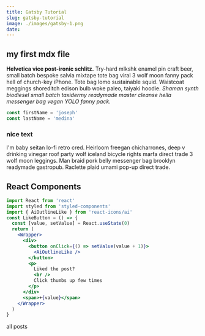 ```yaml
---
title: Gatsby Tutorial
slug: gatsby-tutorial
image: ./images/gatsby-1.png
date:
---
```



## my first mdx file

**Helvetica vice post-ironic schlitz.** Try-hard mlkshk enamel pin craft beer, small batch bespoke salvia mixtape tote bag viral 3 wolf moon fanny pack hell of church-key iPhone. Tote bag lomo sustainable squid. Waistcoat meggings shoreditch edison bulb woke paleo, taiyaki hoodie. _Shaman synth biodiesel small batch taxidermy readymade master cleanse hella messenger bag vegan YOLO fanny pack._

<div className="code">
  
  ```js 
  const firstName = 'joseph' 
  const lastName = 'medina' 
  ```

</div>

<div className="nice-text">

<h3>nice text</h3>

<FiInfo className="nice-text-icon"></FiInfo>

I'm baby seitan lo-fi retro cred. Heirloom freegan chicharrones, deep v drinking vinegar roof party wolf iceland bicycle rights marfa direct trade 3 wolf moon leggings. Man braid pork belly messenger bag brooklyn readymade gastropub. Raclette plaid umami pop-up direct trade.

</div>

<h2> React Components </h2>
<Counter />

```jsx
import React from 'react'
import styled from 'styled-components'
import { AiOutlineLike } from 'react-icons/ai'
const LikeButton = () => {
  const [value, setValue] = React.useState(0)
  return (
    <Wrapper>
      <div>
        <button onClick={() => setValue(value + 1)}>
          <AiOutlineLike />
        </button>
        <p>
          Liked the post?
          <br />
          Click thumbs up few times
        </p>
      </div>
      <span>+{value}</span>
    </Wrapper>
  )
}
```

<LinkButton />

<Link to="/posts" className="btn center-btn">
  all posts
</Link>
